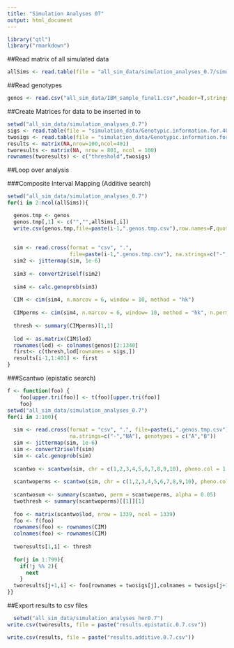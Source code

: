 ```yaml
---
title: "Simulation Analyses 07"
output: html_document
---
```


```r
library("qtl")
library("rmarkdown")
```

##Read matrix of all simulated data
```r
allSims <- read.table(file = "all_sim_data/simulation_analyses_0.7/simulation_data/Simulated.Data.100.Reps.Herit.0.7.txt",header=T,stringsAsFactors=F)
```

##Read genotypes
```r
genos <- read.csv("all_sim_data/IBM_sample_final1.csv",header=T,stringsAsFactors=F,na.strings=c("-","NA"))
```

##Create Matrices for data to be inserted in to
```r
setwd("all_sim_data/simulation_analyses_0.7")
sigs <- read.table(file = "simulation_data/Genotypic.information.for.400.Additive.QTN.txt",stringsAsFactors=F,header=T, sep = "\t")[,1]
twosigs <- read.table(file = "simulation_data/Genotypic.information.for.400.Epistatic.QTN.txt",stringsAsFactors=F,header=T, sep = "\t")[,1]
results <- matrix(NA,nrow=100,ncol=401)
tworesults <- matrix(NA, nrow = 801, ncol = 100)
rownames(tworesults) <- c("threshold",twosigs)
```

##Loop over analysis

###Composite Interval Mapping (Additive search)
```r
setwd("all_sim_data/simulation_analyses_0.7")
for(i in 2:ncol(allSims)){

  genos.tmp <- genos
  genos.tmp[,1] <- c("","",allSims[,i])
  write.csv(genos.tmp,file=paste(i-1,".genos.tmp.csv"),row.names=F,quote=F)
  
  
  sim <- read.cross(format = "csv", ".", 
                    file=paste(i-1,".genos.tmp.csv"), na.strings=c("-","NA"), genotypes = c("A","B"))
  sim2 <- jittermap(sim, 1e-6)
  
  sim3 <- convert2riself(sim2)
  
  sim4 <- calc.genoprob(sim3)
  
  CIM <- cim(sim4, n.marcov = 6, window = 10, method = "hk")
  
  CIMperms <- cim(sim4, n.marcov = 6, window= 10, method = "hk", n.perm = 100)
  
  thresh <- summary(CIMperms)[1,1]
  
  lod <- as.matrix(CIM$lod)
  rownames(lod) <- colnames(genos)[2:1340]
  first<- c(thresh,lod[rownames = sigs,])
  results[i-1,1:401] <- first
}
```
###Scantwo (epistatic search)
```r
f <- function(foo) {
    foo[upper.tri(foo)] <- t(foo)[upper.tri(foo)]
    foo}
setwd("all_sim_data/simulation_analyses_0.7")
for(i in 1:100){
  
  sim <- read.cross(format = "csv", ".", file=paste(i,".genos.tmp.csv"),
                    na.strings=c("-","NA"), genotypes = c("A","B"))
  sim <- jittermap(sim, 1e-6)
  sim <- convert2riself(sim)
  sim <- calc.genoprob(sim)
  
  scantwo <- scantwo(sim, chr = c(1,2,3,4,5,6,7,8,9,10), pheno.col = 1, model = "normal", method = "hk", addcovar = NULL, intcovar = NULL, weights = NULL, use = "all.obs")
  
  scantwoperms <- scantwo(sim, chr = c(1,2,3,4,5,6,7,8,9,10), pheno.col = 1, model = "normal", method = "hk", addcovar = NULL, intcovar = NULL, weights = NULL, use = "all.obs", n.perm = 100)
  
  scantwosum <- summary(scantwo, perm = scantwoperms, alpha = 0.05)
  twothresh <- summary(scantwoperms)[[1]][1]
  
  foo <- matrix(scantwo$lod, nrow = 1339, ncol = 1339)
  foo <- f(foo)
  rownames(foo) <- rownames(CIM)
  colnames(foo) <- rownames(CIM)
  
  tworesults[1,i] <- thresh
  
  for(j in 1:799){
    if(!j %% 2){
      next
    }
  tworesults[j+1,i] <- foo[rownames = twosigs[j],colnames = twosigs[j+1]]
}}
```

##Export results to csv files
```r
  setwd("all_sim_data/simulation_analyses_her0.7")
write.csv(tworesults, file = paste("results.epistatic.0.7.csv"))

write.csv(results, file = paste("results.additive.0.7.csv"))
```
